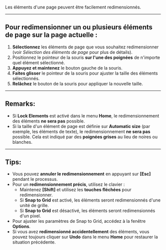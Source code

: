 Les éléments d'une page peuvent être facilement redimensionnés.

***

## Pour redimensionner un ou plusieurs éléments de page sur la page actuelle :

1. **Sélectionnez** les éléments de page que vous souhaitez redimensionner (voir *Sélection des éléments de page* pour plus de détails).
2. Positionnez le pointeur de la souris **sur l'une des poignées** de n'importe quel élément sélectionné.
3. **Appuyez et maintenez** le bouton gauche de la souris.
4. **Faites glisser** le pointeur de la souris pour ajuster la taille des éléments sélectionnés.
5. **Relâchez** le bouton de la souris pour appliquer la nouvelle taille.

***

## Remarks:

* Si **Lock Elements** est activé dans le menu **Home**, le redimensionnement des éléments **ne sera pas** possible.
* Si la taille d'un élément de page est définie sur **Automatic size** (par exemple, les éléments de texte), le redimensionnement **ne sera pas** possible. Cela est indiqué par des **poignées grises** au lieu de noires ou blanches.

***

## Tips:

* Vous pouvez **annuler le redimensionnement** en appuyant sur **\[Esc]** pendant le processus.
* Pour un **redimensionnement précis**, utilisez le clavier :
  * Maintenez **\[Shift]** et utilisez les **touches fléchées** pour redimensionner.
  * Si **Snap to Grid** est activé, les éléments seront redimensionnés d'une unité de grille.
  * Si **Snap to Grid** est désactivé, les éléments seront redimensionnés d'un pixel.
* Pour ajuster les paramètres de Snap to Grid, accédez à la fenêtre **Options**.
* Si vous avez **redimensionné accidentellement** des éléments, vous pouvez toujours cliquer sur **Undo** dans le menu **Home** pour restaurer la situation précédente.
